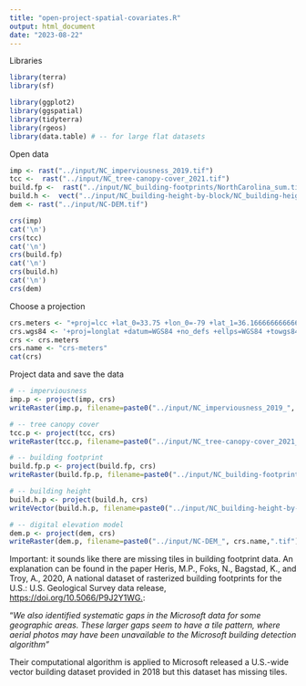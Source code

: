 ```yaml
---
title: "open-project-spatial-covariates.R"
output: html_document
date: "2023-08-22"
---
```


Libraries

```r
library(terra)
library(sf)

library(ggplot2)
library(ggspatial)
library(tidyterra)
library(rgeos)
library(data.table) # -- for large flat datasets
```

Open data

```r
imp <- rast("../input/NC_imperviousness_2019.tif")
tcc <-  rast("../input/NC_tree-canopy-cover_2021.tif")
build.fp <-  rast("../input/NC_building-footprints/NorthCarolina_sum.tif")
build.h <-  vect("../input/NC_building-height-by-block/NC_building-heights-by-block.shp")
dem <- rast("../input/NC-DEM.tif")
```

```r
crs(imp)
cat('\n')
crs(tcc)
cat('\n')
crs(build.fp)
cat('\n')
crs(build.h)
cat('\n')
crs(dem)
```

Choose a projection

```r
crs.meters <- "+proj=lcc +lat_0=33.75 +lon_0=-79 +lat_1=36.1666666666667 +lat_2=34.3333333333333 +x_0=609601.219202439 +y_0=0 +ellps=GRS80 +towgs84=0,0,0,0,0,0,0 +units=m +no_defs"
crs.wgs84 <- '+proj=longlat +datum=WGS84 +no_defs +ellps=WGS84 +towgs84=0,0,0'
crs <- crs.meters
crs.name <- "crs-meters"
cat(crs)
```

Project data and save the data

```r
# -- imperviousness
imp.p <- project(imp, crs)
writeRaster(imp.p, filename=paste0("../input/NC_imperviousness_2019_", crs.name,".tif"), overwrite=T)

# -- tree canopy cover
tcc.p <- project(tcc, crs)
writeRaster(tcc.p, filename=paste0("../input/NC_tree-canopy-cover_2021_", crs.name,".tif"), overwrite=T)

# -- building footprint
build.fp.p <- project(build.fp, crs)
writeRaster(build.fp.p, filename=paste0("../input/NC_building-footprints/NorthCarolina_sum_", crs.name,".tif"), overwrite=T)

# -- building height
build.h.p <- project(build.h, crs)
writeVector(build.h.p, filename=paste0("../input/NC_building-height-by-block/NC_building-heights-by-block_", crs.name,".shp"), overwrite=T)

# -- digital elevation model
dem.p <- project(dem, crs)
writeRaster(dem.p, filename=paste0("../input/NC-DEM_", crs.name,".tif"), overwrite=T)
```

Important: it sounds like there are missing tiles in building footprint data. An explanation can be found in the paper Heris, M.P., Foks, N., Bagstad, K., and Troy, A., 2020, A national dataset of rasterized building footprints for the U.S.: U.S. Geological Survey data release, <https://doi.org/10.5066/P9J2Y1WG.>:

"*We also identified systematic gaps in the Microsoft data for some geographic areas. These larger gaps seem to have a tile pattern, where aerial photos may have been unavailable to the Microsoft building detection algorithm"*

Their computational algorithm is applied to Microsoft released a U.S.-wide vector building dataset provided in 2018 but this dataset has missing tiles.
